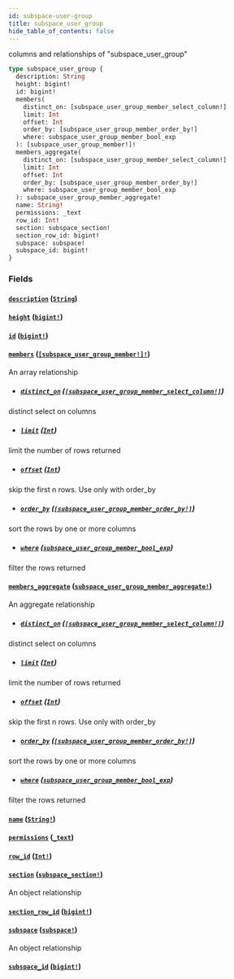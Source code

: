 ```yaml
---
id: subspace-user-group
title: subspace_user_group
hide_table_of_contents: false
---
```


columns and relationships of "subspace_user_group"

```graphql
type subspace_user_group {
  description: String
  height: bigint!
  id: bigint!
  members(
    distinct_on: [subspace_user_group_member_select_column!]
    limit: Int
    offset: Int
    order_by: [subspace_user_group_member_order_by!]
    where: subspace_user_group_member_bool_exp
  ): [subspace_user_group_member!]!
  members_aggregate(
    distinct_on: [subspace_user_group_member_select_column!]
    limit: Int
    offset: Int
    order_by: [subspace_user_group_member_order_by!]
    where: subspace_user_group_member_bool_exp
  ): subspace_user_group_member_aggregate!
  name: String!
  permissions: _text
  row_id: Int!
  section: subspace_section!
  section_row_id: bigint!
  subspace: subspace!
  subspace_id: bigint!
}
```

### Fields

#### [`description`](#) ([`String`](/07-graphql/scalars/string))

#### [`height`](#) ([`bigint!`](/07-graphql/scalars/bigint))

#### [`id`](#) ([`bigint!`](/07-graphql/scalars/bigint))

#### [`members`](#) ([`[subspace_user_group_member!]!`](/07-graphql/objects/subspace-user-group-member))

An array relationship

- ##### [`distinct_on`](#) ([`[subspace_user_group_member_select_column!]`](/07-graphql/enums/subspace-user-group-member-select-column))

distinct select on columns

- ##### [`limit`](#) ([`Int`](/07-graphql/scalars/int))

limit the number of rows returned

- ##### [`offset`](#) ([`Int`](/07-graphql/scalars/int))

skip the first n rows. Use only with order_by

- ##### [`order_by`](#) ([`[subspace_user_group_member_order_by!]`](/07-graphql/inputs/subspace-user-group-member-order-by))

sort the rows by one or more columns

- ##### [`where`](#) ([`subspace_user_group_member_bool_exp`](/07-graphql/inputs/subspace-user-group-member-bool-exp))

filter the rows returned

#### [`members_aggregate`](#) ([`subspace_user_group_member_aggregate!`](/07-graphql/objects/subspace-user-group-member-aggregate))

An aggregate relationship

- ##### [`distinct_on`](#) ([`[subspace_user_group_member_select_column!]`](/07-graphql/enums/subspace-user-group-member-select-column))

distinct select on columns

- ##### [`limit`](#) ([`Int`](/07-graphql/scalars/int))

limit the number of rows returned

- ##### [`offset`](#) ([`Int`](/07-graphql/scalars/int))

skip the first n rows. Use only with order_by

- ##### [`order_by`](#) ([`[subspace_user_group_member_order_by!]`](/07-graphql/inputs/subspace-user-group-member-order-by))

sort the rows by one or more columns

- ##### [`where`](#) ([`subspace_user_group_member_bool_exp`](/07-graphql/inputs/subspace-user-group-member-bool-exp))

filter the rows returned

#### [`name`](#) ([`String!`](/07-graphql/scalars/string))

#### [`permissions`](#) ([`_text`](/07-graphql/scalars/text))

#### [`row_id`](#) ([`Int!`](/07-graphql/scalars/int))

#### [`section`](#) ([`subspace_section!`](/07-graphql/objects/subspace-section))

An object relationship

#### [`section_row_id`](#) ([`bigint!`](/07-graphql/scalars/bigint))

#### [`subspace`](#) ([`subspace!`](/07-graphql/objects/subspace))

An object relationship

#### [`subspace_id`](#) ([`bigint!`](/07-graphql/scalars/bigint))
